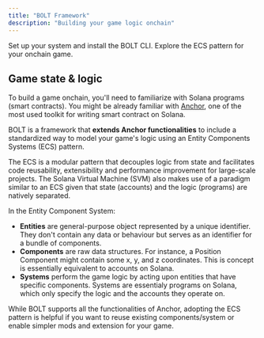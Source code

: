```yaml
---
title: "BOLT Framework"
description: "Building your game logic onchain"
---
```


<CardGroup cols={2}>
  <Card
    title="Installation"
    icon="bolt"
    href="/BOLT/getting_started/installation"
    iconType="duotone"
  >
    Set up your system and install the BOLT CLI.
  </Card>
  <Card
    title="ECS"
    icon="block"
    href="/BOLT/getting_started/create_component"
    iconType="duotone"
  >
    Explore the ECS pattern for your onchain game.
  </Card>
</CardGroup>

## Game state & logic

To build a game onchain, you'll need to familiarize with Solana programs (smart contracts).
You might be already familiar with [Anchor](https://www.anchor-lang.com/), one of the most used toolkit for writing smart contract on Solana.

BOLT is a framework that **extends Anchor functionalities** to include a standardized way to model your game's logic using an Entity Components Systems (ECS) pattern.

The ECS is a modular pattern that decouples logic from state and facilitates code reusability, extensibility and performance improvement for large-scale projects. The Solana Virtual Machine (SVM) also makes use of a paradigm similar to an ECS given that state (accounts) and the logic (programs) are natively separated.

In the Entity Component System:

- **Entities** are general-purpose object represented by a unique identifier. They don't contain any data or behaviour but serves as an identifier for a bundle of components.
- **Components** are raw data structures. For instance, a Position Component might contain some x, y, and z coordinates. This is concept is essentially equivalent to accounts on Solana.
- **Systems** perform the game logic by acting upon entities that have specific components. Systems are essentialy programs on Solana, which only specify the logic and the accounts they operate on.

While BOLT supports all the functionalities of Anchor, adopting the ECS pattern is helpful if you want to reuse existing components/system or enable simpler mods and extension for your game.
